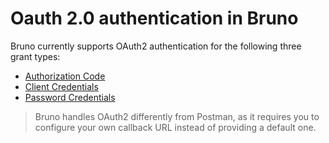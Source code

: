 # Oauth 2.0 authentication in Bruno

Bruno currently supports OAuth2 authentication for the following three grant types:

- [Authorization Code](/auth/oauth2/authorization-code)
- [Client Credentials](/auth/oauth2/client-credentials)
- [Password Credentials](/auth/oauth2/password-credentials)

> Bruno handles OAuth2 differently from Postman, as it requires you to configure your own callback URL instead of providing a default one.